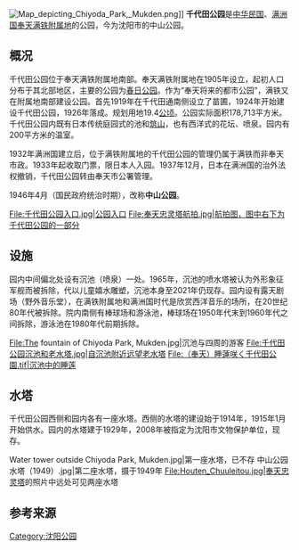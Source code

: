 {{公园
|name=千代田公园
|image=File:Pond in Chiyoda Park, Mukden.jpg
|image_size=250
|image_caption=千代田公园喷水池
|area=17.8公顷
|operator=[[南满洲铁道|南满洲铁道]]（1926-1937）<br/>奉天市公署（1937-1945）
|opened=1926年
|closed=1945年
}}
[[File:Map_depicting_Chiyoda_Park,_Mukden.png|thumb]]]]
'''千代田公园'''是[[中华民国|中华民国]]、[[满洲国|满洲国]][[奉天满铁附属地|奉天满铁附属地]]的公园，今为沈阳市的中山公园。

== 概况 ==
千代田公园位于奉天满铁附属地南部。奉天满铁附属地在1905年设立，起初人口分布于其北部地区，主要的公园为[[春日公园|春日公园]]。作为“奉天将来的都市公园”，满铁又在附属地南部建设公园。首先1919年在千代田通南侧设立了苗圃{{r|王等|page=140}}，1924年开始建设千代田公园，1926年落成{{r|名城|page=1044}}。规划用地19.4[[公顷|公顷]]。公园实际面积178,713平方米{{r|清水等|page=25}}。千代田公园内既有日本传统庭园式的池和[[筑山|筑山]]，也有西洋式的花坛、喷泉。{{r|李2010|page=237}}园内有200平方米的温室。{{r|市志|page=257}}

1932年满洲国建立后，位于满铁附属地的千代田公园的管理仍属于满铁而非奉天市政。1933年起收取门票，限日本人入园{{r|王等|page=140}}。1937年12月，日本在满洲国的治外法权撤销，千代田公园转由奉天市公署管理。{{r|要览|page=88}}

1946年4月（国民政府统治时期），改称'''中山公园'''。{{r|名城|page=1044}}
<gallery>
File:千代田公园入口.jpg|公园入口
File:奉天忠灵塔航拍.jpg|航拍图，图中右下为千代田公园的一部分
</gallery>

== 设施 ==
园内中间偏北处设有沉池（喷泉）一处。1965年，沉池的喷水塔被认为外形象征军舰而被拆除，代以儿童嬉水雕塑，沉池本身至2021年仍现存。园内设有露天剧场（野外音乐堂），在满铁附属地和满洲国时代是欣赏西洋音乐的场所，在20世纪80年代被拆除。院内南侧有棒球场和游泳池，棒球场在1950年代末到1960年代之间拆除，游泳池在1980年代前期拆除。{{r|王等|page1=142}}
<gallery>
File:The fountain of Chiyoda Park, Mukden.jpg|沉池与四周的游客
File:千代田公园沉池和老水塔.jpg|自沉池附近远望老水塔
File:（奉天）睡蓮咲く千代田公園.tif|沉池中的睡莲
</gallery>

== 水塔 ==
千代田公园西侧和园内各有一座水塔。西侧的水塔的建设始于1914年，1915年1月开始供水。{{r|殷|page=18}}园内的水塔建于1929年{{r|解|page=189}}，2008年被指定为沈阳市文物保护单位{{r|王等|page=140}}，现存。
<gallery>
Water tower outside Chiyoda Park, Mukden.jpg|第一座水塔，已不存
中山公园水塔（1949）.jpg|第二座水塔，摄于1949年
File:Houten_Chuuleitou.jpg|[[奉天忠灵塔|奉天忠灵塔]]的照片中远处可见两座水塔
</gallery>

== 参考来源 ==
{{commonscat|Mukden Chiyoda Park}}
{{reflist|refs=
<ref name=李2010>{{Cite journal|script-title=ja:中国瀋陽市における公園緑地系統計画の展開に関する歴史的研究|author1=李薈|author2=石川幹子|doi=10.11361/journalcpij.45.3.235|journal=都市計画論文集|volume=45|issue=3|date=2010-10-25|page=235-240|language=ja|issn=0916-0647|publisher=公益社団法人 日本都市計画学会|url=https://www.jstage.jst.go.jp/article/journalcpij/45.3/0/45.3_235/_pdf|access-date=2022-01-22|archive-date=2019-08-22|archive-url=https://web.archive.org/web/20190822150226/https://www.jstage.jst.go.jp/article/journalcpij/45.3/0/45.3_235/_pdf|dead-url=no}}</ref>
<ref name=殷>{{Cite journal|script-title=ja:奉天市政公所の水道計画に関する考察|author=殷志強|publisher=新潟大学大学院現代社会文化研究科|journal=現代社会文化研究|volume=51|pages=15-30|language=ja|date=2011-07|issn=1345-8485|url=https://niigata-u.repo.nii.ac.jp/record/7498/files/51_15-30.pdf|access-date=2022-01-22|archive-date=2022-01-22|archive-url=https://web.archive.org/web/20220122070910/https://niigata-u.repo.nii.ac.jp/record/7498/files/51_15-30.pdf|dead-url=no}}</ref>
<ref name=解>{{cite journal|script-title=ja:安部公房『異端者の告発』論―語りの問題と引揚げ者の両面性を通して―|author=解放|publisher=東京外国語大学大学院国際日本学研究院|journal=国際日本学研究|volume=1|pages=185-199|language=ja|issn=2435-4333|doi=10.15026/100128|date=2021-03-31}}</ref>
<ref name=名城>{{cite book|title=中国历史文化名城大辞典|year=1998|publisher=人民日报出版社}}</ref>
<ref name=要览>{{cite book|script-title=ja:奉天市要覽|year=1938|pages=225|publisher=奉天市公署|language=ja}}</ref>
<ref name=市志>{{cite book|title=沈阳市志|volume=2|year=1989|editor=沈阳市人民政府地方志编纂办公室}}</ref>
<ref name=清水等>{{cite journal|script-title=ja:満州の都市計画と公園緑地|author1=清水正之|author2=福原成雄|journal=大阪芸術大学 紀要〈藝術〉|issn=0389-1224|language=ja|publisher=大阪芸術大学|volume=24|pages=23-27|date=2001-11|url=https://www.osaka-geidai.ac.jp/assets/files/id/702|access-date=2022-01-24|archive-date=2022-03-08|archive-url=https://web.archive.org/web/20220308063910/https://www.osaka-geidai.ac.jp/assets/files/id/702|dead-url=no}}</ref>
<ref name=王等>{{Cite journal|title=沈阳中山公园空间利用的历史变迁 研究|author1=王娜|author2=邓舸|author3=赵伟韬|journal=中国园林|year=2019|issue=2|volume=35|publisher=中国风景园林协会|issn=1000-6664}}</ref>
}}
{{奉天满铁附属地}}
[[Category:沈阳公园|Category:沈阳公园]]